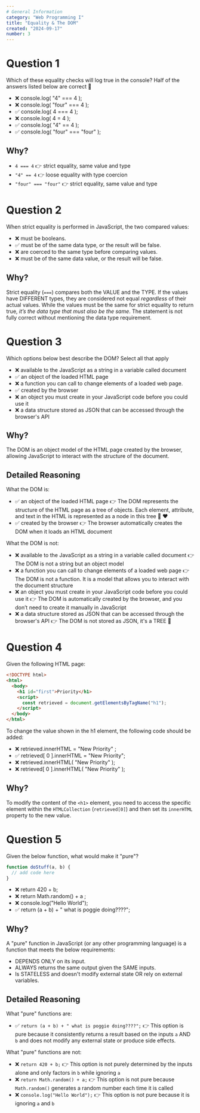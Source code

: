 ```yaml
---
# General Information
category: "Web Programming I"
title: "Equality & The DOM"
created: "2024-09-17"
number: 3
---
```


# Question 1

Which of these equality checks will log true in the console? Half of the answers listed below are correct 👀

- ❌ console.log( "4" === 4 );
- ❌ console.log( "four" === 4 );
- ✅ console.log( 4 === 4 );
- ❌ console.log( 4 = 4 );
- ✅ console.log( "4" == 4 );
- ✅ console.log( "four" === "four" );

## Why?

- `4 === 4` 👉 strict equality, same value and type
- `"4" == 4` 👉 loose equality with type coercion
- `"four" === "four"` 👉 strict equality, same value and type

# Question 2

When strict equality is performed in JavaScript, the two compared values:

- ❌ must be booleans.
- ✅ must be of the same data type, or the result will be false.
- ❌ are coerced to the same type before comparing values.
- ❌ must be of the same data value, or the result will be false.

## Why?

Strict equality (`===`) compares both the VALUE and the TYPE. If the values have DIFFERENT types, they are considered not equal _regardless_ of their actual values. While the values must be the same for strict equality to return true, _it’s the data type that must also be the same_. The statement is not fully correct without mentioning the data type requirement.

# Question 3

Which options below best describe the DOM? Select all that apply

- ❌ available to the JavaScript as a string in a variable called document
- ✅ an object of the loaded HTML page
- ❌ a function you can call to change elements of a loaded web page.
- ✅ created by the browser
- ❌ an object you must create in your JavaScript code before you could use it
- ❌ a data structure stored as JSON that can be accessed through the browser's API

## Why?

The DOM is an object model of the HTML page created by the browser, allowing JavaScript to interact with the structure of the document.

## Detailed Reasoning

What the DOM is:

- ✅ an object of the loaded HTML page 👉 The DOM represents the structure of the HTML page as a tree of objects. Each element, attribute, and text in the HTML is represented as a node in this tree 🌳 ❤️
- ✅ created by the browser 👉 The browser automatically creates the DOM when it loads an HTML document

What the DOM is not:

- ❌ available to the JavaScript as a string in a variable called document 👉 The DOM is not a string but an object model
- ❌ a function you can call to change elements of a loaded web page 👉 The DOM is not a function. It is a model that allows you to interact with the document structure
- ❌ an object you must create in your JavaScript code before you could use it 👉 The DOM is automatically created by the browser, and you don’t need to create it manually in JavaScript
- ❌ a data structure stored as JSON that can be accessed through the browser's API 👉 The DOM is not stored as JSON, it's a TREE 🌳

# Question 4

Given the following HTML page:

```html
<!DOCTYPE html>
<html>
  <body>
    <h1 id="first">Priority</h1>
    <script>
      const retrieved = document.getElementsByTagName("h1");
    </script>
  </body>
</html>
```

To change the value shown in the h1 element, the following code should be added:

- ❌ retrieved.innerHTML = "New Priority" ;
- ✅ retrieved[ 0 ].innerHTML = "New Priority";
- ❌ retrieved.innerHTML( "New Priority" );
- ❌ retrieved[ 0 ].innerHTML( "New Priority" );

## Why?

To modify the content of the `<h1>` element, you need to access the specific element within the `HTMLCollection` (`retrieved[0]`) and then set its `innerHTML` property to the new value.

# Question 5

Given the below function, what would make it "pure"?

```js
function doStuff(a, b) {
  // add code here
}
```

- ❌ return 420 + b;
- ❌ return Math.random() + a ;
- ❌ console.log("Hello World");
- ✅ return (a + b) + " what is poggie doing????";

## Why?

A "pure" function in JavaScript (or any other programming language) is a function that meets the below requirements:

- DEPENDS ONLY on its input.
- ALWAYS returns the same output given the SAME inputs.
- Is STATELESS and doesn't modify external state OR rely on external variables.

## Detailed Reasoning

What "pure" functions are:

- ✅ `return (a + b) + " what is poggie doing????";` 👉 This option is pure because it consistently returns a result based on the inputs `a` AND `b` and does not modify any external state or produce side effects.

What "pure" functions are not:

- ❌ `return 420 + b;` 👉 This option is not purely determined by the inputs alone and only factors in `b` while ignoring `a`
- ❌ `return Math.random() + a;` 👉 This option is not pure because `Math.random()` generates a random number each time it is called
- ❌ `console.log("Hello World");` 👉 This option is not pure because it is ignoring `a` and `b`

